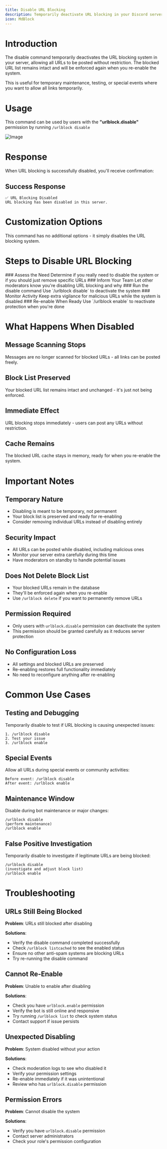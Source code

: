 ```yaml
---
title: Disable URL Blocking
description: Temporarily deactivate URL blocking in your Discord server
icon: MdBlock
---
```


# Introduction

The disable command temporarily deactivates the URL blocking system in your server, allowing all URLs to be posted without restriction. The blocked URL list remains intact and will be enforced again when you re-enable the system.

This is useful for temporary maintenance, testing, or special events where you want to allow all links temporarily.

# Usage

This command can be used by users with the **"urlblock.disable"** permission by running `/urlblock disable`

![Image](/urlblock-disable.png)

# Response

When URL blocking is successfully disabled, you'll receive confirmation:

## Success Response
```
✅ URL Blocking Disabled
URL blocking has been disabled in this server.
```

# Customization Options

This command has no additional options - it simply disables the URL blocking system.

# Steps to Disable URL Blocking

<Steps>
  <Step>
    ### Assess the Need
    Determine if you really need to disable the system or if you should just remove specific URLs
  </Step>
  <Step>
    ### Inform Your Team
    Let other moderators know you're disabling URL blocking and why
  </Step>
  <Step>
    ### Run the disable command
    Use `/urlblock disable` to deactivate the system
  </Step>
  <Step>
    ### Monitor Activity
    Keep extra vigilance for malicious URLs while the system is disabled
  </Step>
  <Step>
    ### Re-enable When Ready
    Use `/urlblock enable` to reactivate protection when you're done
  </Step>
</Steps>

# What Happens When Disabled

## Message Scanning Stops
Messages are no longer scanned for blocked URLs - all links can be posted freely.

## Block List Preserved
Your blocked URL list remains intact and unchanged - it's just not being enforced.

## Immediate Effect
URL blocking stops immediately - users can post any URLs without restriction.

## Cache Remains
The blocked URL cache stays in memory, ready for when you re-enable the system.

# Important Notes

## Temporary Nature
- Disabling is meant to be temporary, not permanent
- Your block list is preserved and ready for re-enabling
- Consider removing individual URLs instead of disabling entirely

## Security Impact
- All URLs can be posted while disabled, including malicious ones
- Monitor your server extra carefully during this time
- Have moderators on standby to handle potential issues

## Does Not Delete Block List
- Your blocked URLs remain in the database
- They'll be enforced again when you re-enable
- Use `/urlblock delete` if you want to permanently remove URLs

## Permission Required
- Only users with `urlblock.disable` permission can deactivate the system
- This permission should be granted carefully as it reduces server protection

## No Configuration Loss
- All settings and blocked URLs are preserved
- Re-enabling restores full functionality immediately
- No need to reconfigure anything after re-enabling

# Common Use Cases

## Testing and Debugging
Temporarily disable to test if URL blocking is causing unexpected issues:
```
1. /urlblock disable
2. Test your issue
3. /urlblock enable
```

## Special Events
Allow all URLs during special events or community activities:
```
Before event: /urlblock disable
After event: /urlblock enable
```

## Maintenance Window
Disable during bot maintenance or major changes:
```
/urlblock disable
(perform maintenance)
/urlblock enable
```

## False Positive Investigation
Temporarily disable to investigate if legitimate URLs are being blocked:
```
/urlblock disable
(investigate and adjust block list)
/urlblock enable
```

# Troubleshooting

## URLs Still Being Blocked
**Problem**: URLs still blocked after disabling

**Solutions**:
- Verify the disable command completed successfully
- Check `/urlblock listcached` to see the enabled status
- Ensure no other anti-spam systems are blocking URLs
- Try re-running the disable command

## Cannot Re-Enable
**Problem**: Unable to enable after disabling

**Solutions**:
- Check you have `urlblock.enable` permission
- Verify the bot is still online and responsive
- Try running `/urlblock list` to check system status
- Contact support if issue persists

## Unexpected Disabling
**Problem**: System disabled without your action

**Solutions**:
- Check moderation logs to see who disabled it
- Verify your permission settings
- Re-enable immediately if it was unintentional
- Review who has `urlblock.disable` permission

## Permission Errors
**Problem**: Cannot disable the system

**Solutions**:
- Verify you have `urlblock.disable` permission
- Contact server administrators
- Check your role's permission configuration

